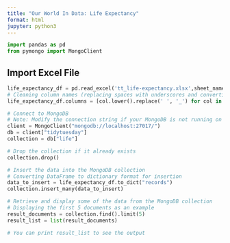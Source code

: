 ```yaml
---
title: "Our World In Data: Life Expectancy"
format: html
jupyter: python3
---
```

```python
import pandas as pd
from pymongo import MongoClient
```
## Import Excel File

```python
life_expectancy_df = pd.read_excel('tt_life-expectancy.xlsx',sheet_name='Merge1')
# Cleaning column names (replacing spaces with underscores and converting to lower case)
life_expectancy_df.columns = [col.lower().replace(' ', '_') for col in life_expectancy_df.columns]

# Connect to MongoDB
# Note: Modify the connection string if your MongoDB is not running on localhost or has different credentials
client = MongoClient("mongodb://localhost:27017/")
db = client["tidytuesday"]
collection = db["life"]

# Drop the collection if it already exists
collection.drop()

# Insert the data into the MongoDB collection
# Converting DataFrame to dictionary format for insertion
data_to_insert = life_expectancy_df.to_dict("records")
collection.insert_many(data_to_insert)

# Retrieve and display some of the data from the MongoDB collection
# Displaying the first 5 documents as an example
result_documents = collection.find().limit(5)
result_list = list(result_documents)

# You can print result_list to see the output
```